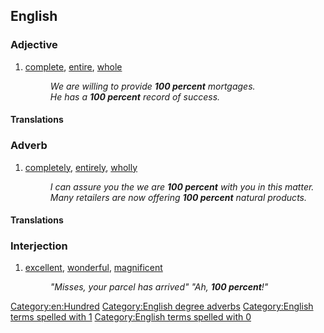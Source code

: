 ==English==

===Adjective===
{{en-adj|head=[[100]] [[percent]]|-}}

# [[complete]], [[entire]], [[whole]]
#: ''We are willing to provide '''100 percent''' mortgages.''
#: ''He has a '''100 percent''' record of success.''

====Translations====
{{trans-see|complete, whole|one hundred percent}}

===Adverb===
{{en-adv|head=[[100]] [[percent]]|-}}

# [[completely]], [[entirely]], [[wholly]]
#: ''I can assure you the we are '''100 percent''' with you in this matter.''
#: ''Many retailers are now offering '''100 percent''' natural products.''

====Translations====
{{trans-see|completely, wholly|one hundred percent}}

===Interjection===
{{en-interj|head=[[100]] [[percent]]|-}}

# {{label|en|South Africa|slang}} [[excellent]], [[wonderful]], [[magnificent]]
#: ''"Misses, your parcel has arrived" "Ah, '''100 percent'''!"''

[[Category:en:Hundred]]
[[Category:English degree adverbs]]
[[Category:English terms spelled with 1]]
[[Category:English terms spelled with 0]]